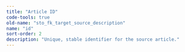```yaml
---
title: "Article ID"
code-tools: true
old-name: "sto_fk_target_source_description"
name: "id"
sort-order: 2
description: "Unique, stable identifier for the source article."
---
```

